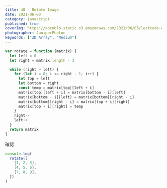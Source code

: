 ```yaml
---
title: 48 - Rotate Image
date: 2021-06-03
category: javascript
published: true
coverImg: https://kocoblo-static.s3.amazonaws.com/2021/06/03/leetcode-48/cover-img.jpg
photographer: JuniperPhoton
keywords: ["2D Array", "Medium"]
---
```


```js
var rotate = function (matrix) {
  let left = 0
  let right = matrix.length - 1

  while (right > left) {
    for (let i = 0; i <= right - 1; i++) {
      let top = left
      let bottom = right
      const temp = matrix[top][left + i]
      matrix[top][left + i] = matrix[bottom - i][left]
      matrix[bottom - i][left] = matrix[bottom][right - i]
      matrix[bottom][right - i] = matrix[top + i][right]
      matrix[top + i][right] = temp
    }
    right--
    left++
  }
  return matrix
}
```

確認

```js
console.log(
  rotate([
    [1, 2, 3],
    [4, 5, 6],
    [7, 8, 9],
  ])
)
```
